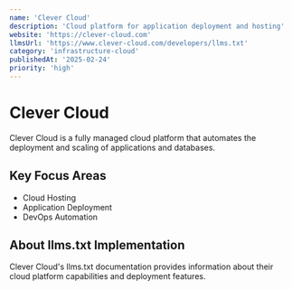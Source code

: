 ```yaml
---
name: 'Clever Cloud'
description: 'Cloud platform for application deployment and hosting'
website: 'https://clever-cloud.com'
llmsUrl: 'https://www.clever-cloud.com/developers/llms.txt'
category: 'infrastructure-cloud'
publishedAt: '2025-02-24'
priority: 'high'
---
```


# Clever Cloud

Clever Cloud is a fully managed cloud platform that automates the deployment and scaling of applications and databases.

## Key Focus Areas

- Cloud Hosting
- Application Deployment
- DevOps Automation

## About llms.txt Implementation

Clever Cloud's llms.txt documentation provides information about their cloud platform capabilities and deployment features.
